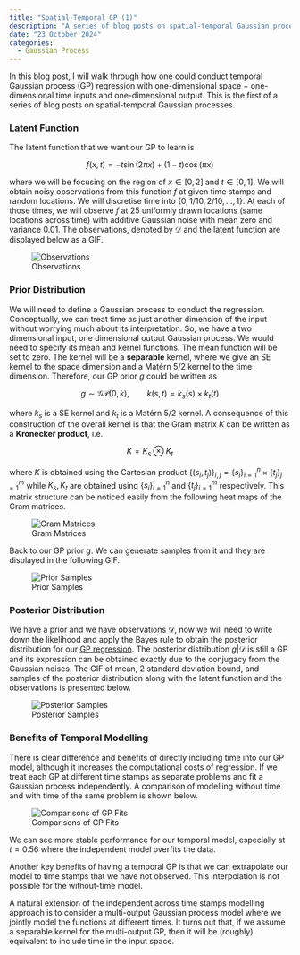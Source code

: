 ```yaml
---
title: "Spatial-Temporal GP (1)"
description: "A series of blog posts on spatial-temporal Gaussian processes. Temporal GP regression with 1d space."
date: "23 October 2024"
categories:
  - Gaussian Process
---
```


In this blog post, I will walk through how one could conduct temporal Gaussian process (GP) regression with one-dimensional space + one-dimensional time inputs and one-dimensional output. This is the first of a series of blog posts on spatial-temporal Gaussian processes. 

### Latent Function

The latent function that we want our GP to learn is 

$$
f(x,t) = -t \sin(2 \pi x) + (1-t)\cos(\pi x)
$$

where we will be focusing on the region of $x \in [0,2]$ and $t \in [0,1]$. We will obtain noisy observations from this function $f$ at given time stamps and random locations. We will discretise time into $\{0, 1/10, 2/10, \ldots, 1\}$. At each of those times, we will observe $f$ at 25 uniformly drawn locations (same locations across time) with additive Gaussian noise with mean zero and variance 0.01. The observations, denoted by $\mathcal{D}$ and the latent function are displayed below as a GIF.

![Observations](./observations.gif)

### Prior Distribution

We will need to define a Gaussian process to conduct the regression. Conceptually, we can treat time as just another dimension of the input without worrying much about its interpretation. So, we have a two dimensional input, one dimensional output Gaussian process. We would need to specify its mean and kernel functions. The mean function will be set to zero. The kernel will be a **separable** kernel, where we give an SE kernel to the space dimension and a Matérn 5/2 kernel to the time dimension. Therefore, our GP prior $g$ could be written as 

$$
g \sim \mathcal{GP}({0}, {k}), \qquad {k}(s,t) = k_s(s)\times k_t(t)
$$

where $k_s$ is a SE kernel and $k_t$ is a Matérn 5/2 kernel. A consequence of this construction of the overall kernel is that the Gram matrix ${K}$ can be written as a **Kronecker product**, i.e. 

$$
{K} = K_s \otimes K_t
$$

where ${K}$ is obtained using the Cartesian product $\{(s_i, t_j)\}_{i,j} = \{s_i\}_{i=1}^n \times \{t_j\}_{j=1}^m$ while $K_s, K_t$ are obtained using $\{s_i\}_{i=1}^n$ and $\{t_j\}_{i=1}^m$ respectively. This matrix structure can be noticed easily from the following heat maps of the Gram matrices.

![Gram Matrices](./gram_matrix_krnonecker_1d.png)

Back to our GP prior $g$. We can generate samples from it and they are displayed in the following GIF. 

![Prior Samples](./prior_sample.gif)

### Posterior Distribution

We have a prior and we have observations $\mathcal{D}$, now we will need to write down the likelihood and apply the Bayes rule to obtain the posterior distribution for our [GP regression](https://shusheng3927.github.io/posts/2024-10-13-basic-GP-regression-formula/). The posterior distribution $g | \mathcal{D}$ is still a GP and its expression can be obtained exactly due to the conjugacy from the Gaussian noises. The GIF of mean, 2 standard deviation bound, and samples of the posterior distribution along with the latent function and the observations is presented below. 

![Posterior Samples](posterior_sample.gif)

### Benefits of Temporal Modelling

There is clear difference and benefits of directly including time into our GP model, although it increases the computational costs of regression. If we treat each GP at different time stamps as separate problems and fit a Gaussian process independently. A comparison of modelling without time and with time of the same problem is shown below. 

![Comparisons of GP Fits](./comparison.png)

We can see more stable performance for our temporal model, especially at $t=0.56$ where the independent model overfits the data. 

Another key benefits of having a temporal GP is that we can extrapolate our model to time stamps that we have not observed. This interpolation is not possible for the without-time model.

A natural extension of the independent across time stamps modelling approach is to consider a multi-output Gaussian process model where we jointly model the functions at different times. It turns out that, if we assume a separable kernel for the multi-output GP, then it will be (roughly) equivalent to include time in the input space. 
